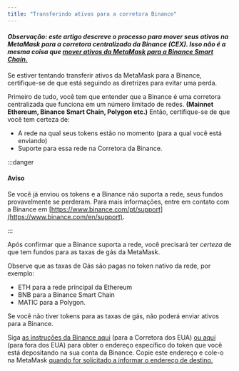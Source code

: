 ```yaml
---
title: "Transferindo ativos para a corretora Binance"
---
```


#### _Observação: este artigo descreve o processo para mover seus ativos na MetaMask para a corretora centralizada da Binance (CEX). Isso não é a mesma coisa que [mover ativos da MetaMask para a Binance Smart Chain.](/networks-and-sidechains/binance/sending-assets-to-binance-bnb-smart-chain)_

Se estiver tentando transferir ativos da MetaMask para a Binance, certifique-se de que está seguindo as diretrizes para evitar uma perda.

Primeiro de tudo, você tem que entender que a Binance é uma corretora centralizada que funciona em um número limitado de redes. **(Mainnet Ethereum, Binance Smart Chain, Polygon etc.)** Então, certifique-se de que você tem certeza de:

- A rede na qual seus tokens estão no momento (para a qual você está enviando)
- Suporte para essa rede na Corretora da Binance.

:::danger

#### Aviso

Se você já enviou os tokens e a Binance não suporta a rede, seus fundos provavelmente se perderam. Para mais informações, entre em contato com a Binance em [https://www.binance.com/pt/support](https://www.binance.com/en/support)**.**

:::

Após confirmar que a Binance suporta a rede, você precisará ter _certeza_ de que tem fundos para as taxas de gás da MetaMask.

Observe que as taxas de Gás são pagas no token nativo da rede, por exemplo:

- ETH para a rede principal da Ethereum
- BNB para a Binance Smart Chain
- MATIC para a Polygon.

Se você não tiver tokens para as taxas de gás, não poderá enviar ativos para a Binance.

Siga [as instruções da Binance aqui](https://support.binance.us/hc/en-us/articles/360046787054-How-to-Deposit-Crypto) (para a Corretora dos EUA) [ou aqui](https://www.binance.com/en/support/faq/115003764971) (para fora dos EUA) para obter o endereço específico do token que você está depositando na sua conta da Binance. Copie este endereço e cole-o na MetaMask [quando for solicitado a informar o endereço de destino.](/managing-my-tokens/moving-your-tokens/how-to-send-tokens-from-your-metamask-wallet)
